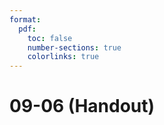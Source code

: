 ```yaml
---
format:
  pdf:
    toc: false
    number-sections: true
    colorlinks: true
---
```


# 09-06 (Handout)
